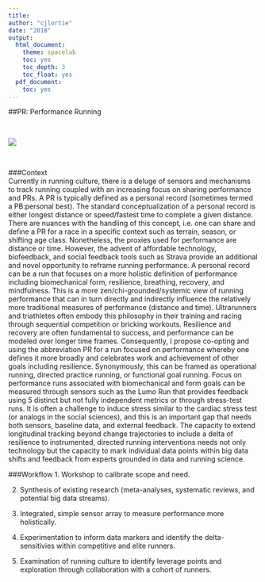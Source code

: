 ```yaml
---
title:
author: "cjlortie"
date: "2018"
output:
  html_document:
    theme: spacelab
    toc: yes
    toc_depth: 3
    toc_float: yes
  pdf_document:
    toc: yes
---
```

##PR: Performance Running

<br>

![](./run.jpg)  

<br>

###Context  
Currently in running culture, there is a deluge of sensors and mechanisms to track running coupled with an increasing focus on sharing performance and PRs.  A PR is typically defined as a personal record (sometimes termed a PB:personal best). The standard conceptualization of a personal record is either longest distance or speed/fastest time to complete a given distance. There are nuances with the handling of this concept, i.e. one can share and define a PR for a race in a specific context such as terrain, season, or shifting age class. Nonetheless, the proxies used for performance are distance or time. However, the advent of affordable technology, biofeedback, and social feedback tools such as Strava provide an additional and novel opportunity to reframe running performance. A personal record can be a run that focuses on a more holistic definition of performance including biomechanical form, resilience, breathing, recovery, and mindfulness. This is a more zen/chi-grounded/systemic view of running performance that can in turn directly and indirectly influence the relatively more traditional measures of performance (distance and time). Ultrarunners and triathletes often embody this philosophy in their training and racing through sequential competition or bricking workouts. Resilience and recovery are often fundamental to success, and performance can be modeled over longer time frames. Consequently, I propose co-opting and using the abbreviation PR for a run focused on performance whereby one defines it more broadly and celebrates work and achievement of other goals including resilience. Synonymously, this can be framed as operational running, directed practice running, or functional goal running. Focus on performance runs associated with biomechanical and form goals can be measured through sensors such as the Lumo Run that provides feedback using 5 distinct but not fully independent metrics or through stress-test runs. It is often a challenge to induce stress similar to the cardiac stress test (or analogs in the social sciences), and this is an important gap that needs both sensors, baseline data, and external feedback. The capacity to extend longitudinal tracking beyond change trajectories to include a delta of resilience to instrumented, directed running interventions needs not only technology but the capacity to mark individual data points within big data shifts and feedback from experts grounded in data and running science.

###Workflow
1. Workshop to calibrate scope and need.  

2. Synthesis of existing research (meta-analyses, systematic reviews, and potential big data streams).  
3. Integrated, simple sensor array to measure performance more holistically.

4. Experimentation to inform data markers and identify the delta-sensitivies within competitive and elite runners.  

5. Examination of running culture to identify leverage points and exploration through collaboration with a cohort of runners.